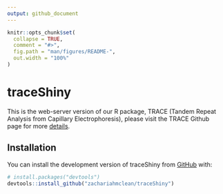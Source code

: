 ```yaml
---
output: github_document
---
```


<!-- README.md is generated from README.Rmd. Please edit that file -->

```r
knitr::opts_chunk$set(
  collapse = TRUE,
  comment = "#>",
  fig.path = "man/figures/README-",
  out.width = "100%"
)
```

# traceShiny

<!-- badges: start -->
<!-- badges: end -->

This is the web-server version of our R package, TRACE (Tandem Repeat Analysis from Capillary Electrophoresis), please visit the TRACE Github page for more [details](https://github.com/zachariahmclean/trace).

## Installation

You can install the development version of traceShiny from [GitHub](https://github.com/) with:

``` r
# install.packages("devtools")
devtools::install_github("zachariahmclean/traceShiny")
```
